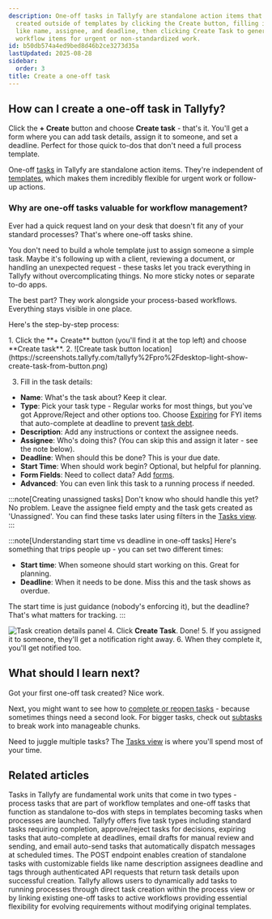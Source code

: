 ```yaml
---
description: One-off tasks in Tallyfy are standalone action items that can be quickly
  created outside of templates by clicking the Create button, filling in task details
  like name, assignee, and deadline, then clicking Create Task to generate flexible
  workflow items for urgent or non-standardized work.
id: b50db574a4ed9bed8d46b2ce3273d35a
lastUpdated: 2025-08-28
sidebar:
  order: 3
title: Create a one-off task
---
```



## How can I create a one-off task in Tallyfy?

Click the **+ Create** button and choose **Create task** - that's it. You'll get a form where you can add task details, assign it to someone, and set a deadline. Perfect for those quick to-dos that don't need a full process template.

One-off [tasks](/products/pro/tracking-and-tasks/tasks/) in Tallyfy are standalone action items. They're independent of [templates](/products/pro/documenting/templates/), which makes them incredibly flexible for urgent work or follow-up actions.

### Why are one-off tasks valuable for workflow management?

Ever had a quick request land on your desk that doesn't fit any of your standard processes? That's where one-off tasks shine.

You don't need to build a whole template just to assign someone a simple task. Maybe it's following up with a client, reviewing a document, or handling an unexpected request - these tasks let you track everything in Tallyfy without overcomplicating things. No more sticky notes or separate to-do apps.

The best part? They work alongside your process-based workflows. Everything stays visible in one place.

Here's the step-by-step process:

<Steps>
1. Click the **+ Create** button (you'll find it at the top left) and choose **Create task**.
2. ![Create task button location](https://screenshots.tallyfy.com/tallyfy%2Fpro%2Fdesktop-light-show-create-task-from-button.png)

3. Fill in the task details:
</Steps>

- **Name**: What's the task about? Keep it clear.
- **Type**: Pick your task type - Regular works for most things, but you've got Approve/Reject and other options too. Choose [Expiring](/products/pro/tracking-and-tasks/tasks/what-types-of-tasks-can-i-create-with-tallyfy/) for FYI items that auto-complete at deadline to prevent [task debt](/products/pro/tutorials/how-to/how-to-avoid-task-debt/).
- **Description**: Add any instructions or context the assignee needs.
- **Assignee**: Who's doing this? (You can skip this and assign it later - see the note below).
- **Deadline**: When should this be done? This is your due date.
- **Start Time**: When should work begin? Optional, but helpful for planning.
- **Form Fields**: Need to collect data? Add [forms](/products/pro/tracking-and-tasks/tasks/what-are-form-fields-in-tallyfy/).
- **Advanced**: You can even link this task to a running process if needed.

 :::note[Creating unassigned tasks]
Don't know who should handle this yet? No problem. Leave the assignee field empty and the task gets created as 'Unassigned'. You can find these tasks later using filters in the [Tasks view](/products/pro/tracking-and-tasks/tasks-view/).
 :::

:::note[Understanding start time vs deadline in one-off tasks]
Here's something that trips people up - you can set two different times:

- **Start time**: When someone should start working on this. Great for planning.
- **Deadline**: When it needs to be done. Miss this and the task shows as overdue.

The start time is just guidance (nobody's enforcing it), but the deadline? That's what matters for tracking.
:::

![Task creation details panel](https://screenshots.tallyfy.com/tallyfy%2Fpro%2Fdesktop-light-step3.png)
<Steps>
4. Click **Create Task**. Done!
5. If you assigned it to someone, they'll get a notification right away.
6. When they complete it, you'll get notified too.
</Steps>

## What should I learn next?

Got your first one-off task created? Nice work. 

Next, you might want to see how to [complete or reopen tasks](/products/pro/tracking-and-tasks/tasks/how-can-i-complete-or-reopen-tasks-in-tallyfy/) - because sometimes things need a second look. For bigger tasks, check out [subtasks](/products/pro/tracking-and-tasks/tasks/how-to-create-and-use-subtasks/) to break work into manageable chunks.

Need to juggle multiple tasks? The [Tasks view](/products/pro/tracking-and-tasks/tasks-view/) is where you'll spend most of your time.


## Related articles
<CardGrid>
<LinkTitleCard header="<b>Tracking And Tasks > More about tasks</b>" href="/products/pro/tracking-and-tasks/tasks/" > Tasks in Tallyfy are fundamental work units that come in two types - process tasks that are part of workflow templates and one-off tasks that function as standalone to-dos with steps in templates becoming tasks when processes are launched. </LinkTitleCard>
<LinkTitleCard header="<b>Tasks > Step types</b>" href="/products/pro/tracking-and-tasks/tasks/what-types-of-tasks-can-i-create-with-tallyfy/" > Tallyfy offers five task types including standard tasks requiring completion, approve/reject tasks for decisions, expiring tasks that auto-complete at deadlines, email drafts for manual review and sending, and email auto-send tasks that automatically dispatch messages at scheduled times. </LinkTitleCard>
<LinkTitleCard header="<b>Tasks > Create one-off task</b>" href="/products/pro/integrations/open-api/code-samples/tasks/create-task/" > The POST endpoint enables creation of standalone tasks with customizable fields like name description assignees deadline and tags through authenticated API requests that return task details upon successful creation. </LinkTitleCard>
<LinkTitleCard header="<b>Edit Processes > Add tasks to active processes</b>" href="/products/pro/tracking-and-tasks/processes/edit-processes/how-can-i-add-tasks-to-active-processes-on-tallyfy/" > Tallyfy allows users to dynamically add tasks to running processes through direct task creation within the process view or by linking existing one-off tasks to active workflows providing essential flexibility for evolving requirements without modifying original templates. </LinkTitleCard>
</CardGrid>